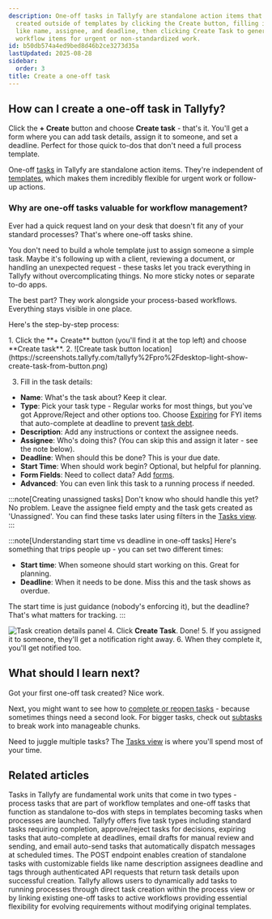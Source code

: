 ```yaml
---
description: One-off tasks in Tallyfy are standalone action items that can be quickly
  created outside of templates by clicking the Create button, filling in task details
  like name, assignee, and deadline, then clicking Create Task to generate flexible
  workflow items for urgent or non-standardized work.
id: b50db574a4ed9bed8d46b2ce3273d35a
lastUpdated: 2025-08-28
sidebar:
  order: 3
title: Create a one-off task
---
```



## How can I create a one-off task in Tallyfy?

Click the **+ Create** button and choose **Create task** - that's it. You'll get a form where you can add task details, assign it to someone, and set a deadline. Perfect for those quick to-dos that don't need a full process template.

One-off [tasks](/products/pro/tracking-and-tasks/tasks/) in Tallyfy are standalone action items. They're independent of [templates](/products/pro/documenting/templates/), which makes them incredibly flexible for urgent work or follow-up actions.

### Why are one-off tasks valuable for workflow management?

Ever had a quick request land on your desk that doesn't fit any of your standard processes? That's where one-off tasks shine.

You don't need to build a whole template just to assign someone a simple task. Maybe it's following up with a client, reviewing a document, or handling an unexpected request - these tasks let you track everything in Tallyfy without overcomplicating things. No more sticky notes or separate to-do apps.

The best part? They work alongside your process-based workflows. Everything stays visible in one place.

Here's the step-by-step process:

<Steps>
1. Click the **+ Create** button (you'll find it at the top left) and choose **Create task**.
2. ![Create task button location](https://screenshots.tallyfy.com/tallyfy%2Fpro%2Fdesktop-light-show-create-task-from-button.png)

3. Fill in the task details:
</Steps>

- **Name**: What's the task about? Keep it clear.
- **Type**: Pick your task type - Regular works for most things, but you've got Approve/Reject and other options too. Choose [Expiring](/products/pro/tracking-and-tasks/tasks/what-types-of-tasks-can-i-create-with-tallyfy/) for FYI items that auto-complete at deadline to prevent [task debt](/products/pro/tutorials/how-to/how-to-avoid-task-debt/).
- **Description**: Add any instructions or context the assignee needs.
- **Assignee**: Who's doing this? (You can skip this and assign it later - see the note below).
- **Deadline**: When should this be done? This is your due date.
- **Start Time**: When should work begin? Optional, but helpful for planning.
- **Form Fields**: Need to collect data? Add [forms](/products/pro/tracking-and-tasks/tasks/what-are-form-fields-in-tallyfy/).
- **Advanced**: You can even link this task to a running process if needed.

 :::note[Creating unassigned tasks]
Don't know who should handle this yet? No problem. Leave the assignee field empty and the task gets created as 'Unassigned'. You can find these tasks later using filters in the [Tasks view](/products/pro/tracking-and-tasks/tasks-view/).
 :::

:::note[Understanding start time vs deadline in one-off tasks]
Here's something that trips people up - you can set two different times:

- **Start time**: When someone should start working on this. Great for planning.
- **Deadline**: When it needs to be done. Miss this and the task shows as overdue.

The start time is just guidance (nobody's enforcing it), but the deadline? That's what matters for tracking.
:::

![Task creation details panel](https://screenshots.tallyfy.com/tallyfy%2Fpro%2Fdesktop-light-step3.png)
<Steps>
4. Click **Create Task**. Done!
5. If you assigned it to someone, they'll get a notification right away.
6. When they complete it, you'll get notified too.
</Steps>

## What should I learn next?

Got your first one-off task created? Nice work. 

Next, you might want to see how to [complete or reopen tasks](/products/pro/tracking-and-tasks/tasks/how-can-i-complete-or-reopen-tasks-in-tallyfy/) - because sometimes things need a second look. For bigger tasks, check out [subtasks](/products/pro/tracking-and-tasks/tasks/how-to-create-and-use-subtasks/) to break work into manageable chunks.

Need to juggle multiple tasks? The [Tasks view](/products/pro/tracking-and-tasks/tasks-view/) is where you'll spend most of your time.


## Related articles
<CardGrid>
<LinkTitleCard header="<b>Tracking And Tasks > More about tasks</b>" href="/products/pro/tracking-and-tasks/tasks/" > Tasks in Tallyfy are fundamental work units that come in two types - process tasks that are part of workflow templates and one-off tasks that function as standalone to-dos with steps in templates becoming tasks when processes are launched. </LinkTitleCard>
<LinkTitleCard header="<b>Tasks > Step types</b>" href="/products/pro/tracking-and-tasks/tasks/what-types-of-tasks-can-i-create-with-tallyfy/" > Tallyfy offers five task types including standard tasks requiring completion, approve/reject tasks for decisions, expiring tasks that auto-complete at deadlines, email drafts for manual review and sending, and email auto-send tasks that automatically dispatch messages at scheduled times. </LinkTitleCard>
<LinkTitleCard header="<b>Tasks > Create one-off task</b>" href="/products/pro/integrations/open-api/code-samples/tasks/create-task/" > The POST endpoint enables creation of standalone tasks with customizable fields like name description assignees deadline and tags through authenticated API requests that return task details upon successful creation. </LinkTitleCard>
<LinkTitleCard header="<b>Edit Processes > Add tasks to active processes</b>" href="/products/pro/tracking-and-tasks/processes/edit-processes/how-can-i-add-tasks-to-active-processes-on-tallyfy/" > Tallyfy allows users to dynamically add tasks to running processes through direct task creation within the process view or by linking existing one-off tasks to active workflows providing essential flexibility for evolving requirements without modifying original templates. </LinkTitleCard>
</CardGrid>